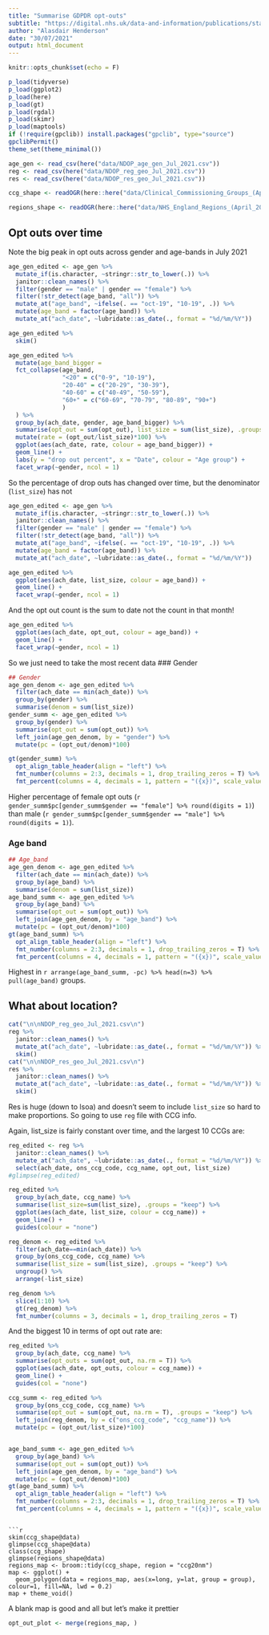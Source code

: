 ```yaml
---
title: "Summarise GDPDR opt-outs"
subtitle: "https://digital.nhs.uk/data-and-information/publications/statistical/national-data-opt-out/july-2021"
author: "Alasdair Henderson"
date: "30/07/2021"
output: html_document
---
```


```r
knitr::opts_chunk$set(echo = F)

p_load(tidyverse)
p_load(ggplot2)
p_load(here)
p_load(gt)
p_load(rgdal)
p_load(skimr)
p_load(maptools)
if (!require(gpclib)) install.packages("gpclib", type="source")
gpclibPermit()
theme_set(theme_minimal())

age_gen <- read_csv(here("data/NDOP_age_gen_Jul_2021.csv"))
reg <- read_csv(here("data/NDOP_reg_geo_Jul_2021.csv"))
res <- read_csv(here("data/NDOP_res_geo_Jul_2021.csv"))

ccg_shape <- readOGR(here::here("data/Clinical_Commissioning_Groups_(April_2020)_EN_BFC_V2/Clinical_Commissioning_Groups_(April_2020)_EN_BFC_V2.shp"))

regions_shape <- readOGR(here::here("data/NHS_England_Regions_(April_2019)_EN_BFC/NHS_England_Regions_(April_2019)_EN_BFC.shp"))

```

## Opt outs over time 

Note the big peak in opt outs across gender and age-bands in July 2021

```r
age_gen_edited <- age_gen %>%
  mutate_if(is.character, ~stringr::str_to_lower(.)) %>%
  janitor::clean_names() %>%
  filter(gender == "male" | gender == "female") %>%
  filter(!str_detect(age_band, "all")) %>%
  mutate_at("age_band", ~ifelse(. == "oct-19", "10-19", .)) %>%
  mutate(age_band = factor(age_band)) %>% 
  mutate_at("ach_date", ~lubridate::as_date(., format = "%d/%m/%Y"))

age_gen_edited %>%
  skim()

age_gen_edited %>%
  mutate(age_band_bigger = 
  fct_collapse(age_band, 
               "<20" = c("0-9", "10-19"),
               "20-40" = c("20-29", "30-39"),
               "40-60" = c("40-49", "50-59"),
               "60+" = c("60-69", "70-79", "80-89", "90+")
               )
  ) %>%
  group_by(ach_date, gender, age_band_bigger) %>% 
  summarise(opt_out = sum(opt_out), list_size = sum(list_size), .groups = "keep") %>% 
  mutate(rate = (opt_out/list_size)*100) %>%
  ggplot(aes(ach_date, rate, colour = age_band_bigger)) +
  geom_line() +
  labs(y = "drop out percent", x = "Date", colour = "Age group") +
  facet_wrap(~gender, ncol = 1) 

```

So the percentage of drop outs has changed over time, but the denominator (`list_size`) has not

```r
age_gen_edited <- age_gen %>%
  mutate_if(is.character, ~stringr::str_to_lower(.)) %>%
  janitor::clean_names() %>%
  filter(gender == "male" | gender == "female") %>%
  filter(!str_detect(age_band, "all")) %>%
  mutate_at("age_band", ~ifelse(. == "oct-19", "10-19", .)) %>%
  mutate(age_band = factor(age_band)) %>% 
  mutate_at("ach_date", ~lubridate::as_date(., format = "%d/%m/%Y"))

age_gen_edited %>%
  ggplot(aes(ach_date, list_size, colour = age_band)) +
  geom_line() +
  facet_wrap(~gender, ncol = 1)
```

And the opt out count is the sum to date not the count in that month! 
```r
age_gen_edited %>%
  ggplot(aes(ach_date, opt_out, colour = age_band)) +
  geom_line() +
  facet_wrap(~gender, ncol = 1) 
```

So we just need to take the most recent data
### Gender

```r
## Gender
age_gen_denom <- age_gen_edited %>% 
  filter(ach_date == min(ach_date)) %>% 
  group_by(gender) %>%
  summarise(denom = sum(list_size)) 
gender_summ <- age_gen_edited %>%
  group_by(gender) %>%
  summarise(opt_out = sum(opt_out)) %>%
  left_join(age_gen_denom, by = "gender") %>%
  mutate(pc = (opt_out/denom)*100)

gt(gender_summ) %>%
  opt_align_table_header(align = "left") %>%
  fmt_number(columns = 2:3, decimals = 1, drop_trailing_zeros = T) %>%
  fmt_percent(columns = 4, decimals = 1, pattern = "({x})", scale_values = F)
```

Higher percentage of female opt outs (`r gender_summ$pc[gender_summ$gender == "female"] %>% round(digits = 1)`) than male (`r gender_summ$pc[gender_summ$gender == "male"] %>% round(digits = 1)`). 

### Age band
```r

## Age_band  
age_gen_denom <- age_gen_edited %>% 
  filter(ach_date == min(ach_date)) %>% 
  group_by(age_band) %>%
  summarise(denom = sum(list_size)) 
age_band_summ <- age_gen_edited %>%
  group_by(age_band) %>%
  summarise(opt_out = sum(opt_out)) %>%
  left_join(age_gen_denom, by = "age_band") %>%
  mutate(pc = (opt_out/denom)*100)
gt(age_band_summ) %>%
  opt_align_table_header(align = "left") %>%
  fmt_number(columns = 2:3, decimals = 1, drop_trailing_zeros = T) %>%
  fmt_percent(columns = 4, decimals = 1, pattern = "({x})", scale_values = F)
```

Highest in `r arrange(age_band_summ, -pc) %>% head(n=3) %>% pull(age_band)` groups.   

## What about location? 

```r
cat("\n\nNDOP_reg_geo_Jul_2021.csv\n")
reg %>% 
  janitor::clean_names() %>%
  mutate_at("ach_date", ~lubridate::as_date(., format = "%d/%m/%Y")) %>%
  skim()
cat("\n\nNDOP_res_geo_Jul_2021.csv\n")
res %>% 
  janitor::clean_names() %>%
  mutate_at("ach_date", ~lubridate::as_date(., format = "%d/%m/%Y")) %>%
  skim()
```
Res is huge (down to lsoa) and doesn't seem to include `list_size` so hard to make proportions. So going to use `reg` file with CCG info.

Again, list_size is fairly constant over time, and the largest 10 CCGs are:
```r
reg_edited <- reg %>% 
  janitor::clean_names() %>%
  mutate_at("ach_date", ~lubridate::as_date(., format = "%d/%m/%Y")) %>%
  select(ach_date, ons_ccg_code, ccg_name, opt_out, list_size) 
#glimpse(reg_edited) 

reg_edited %>% 
  group_by(ach_date, ccg_name) %>%
  summarise(list_size=sum(list_size), .groups = "keep") %>%
  ggplot(aes(ach_date, list_size, colour = ccg_name)) +
  geom_line() +
  guides(colour = "none")

reg_denom <- reg_edited %>% 
  filter(ach_date==min(ach_date)) %>%
  group_by(ons_ccg_code, ccg_name) %>% 
  summarise(list_size = sum(list_size), .groups = "keep") %>% 
  ungroup() %>%
  arrange(-list_size)

reg_denom %>%
  slice(1:10) %>%
  gt(reg_denom) %>%
  fmt_number(columns = 3, decimals = 1, drop_trailing_zeros = T)
```

And the biggest 10 in terms of opt out rate are: 
```r
reg_edited %>% 
  group_by(ach_date, ccg_name) %>% 
  summarise(opt_outs = sum(opt_out, na.rm = T)) %>% 
  ggplot(aes(ach_date, opt_outs, colour = ccg_name)) +
  geom_line() +
  guides(col = "none")

ccg_summ <- reg_edited %>% 
  group_by(ons_ccg_code, ccg_name) %>% 
  summarise(opt_out = sum(opt_out, na.rm = T), .groups = "keep") %>% 
  left_join(reg_denom, by = c("ons_ccg_code", "ccg_name")) %>% 
  mutate(pc = (opt_out/list_size)*100)


age_band_summ <- age_gen_edited %>%
  group_by(age_band) %>%
  summarise(opt_out = sum(opt_out)) %>%
  left_join(age_gen_denom, by = "age_band") %>%
  mutate(pc = (opt_out/denom)*100)
gt(age_band_summ) %>%
  opt_align_table_header(align = "left") %>%
  fmt_number(columns = 2:3, decimals = 1, drop_trailing_zeros = T) %>%
  fmt_percent(columns = 4, decimals = 1, pattern = "({x})", scale_values = F)
```

```

```r
skim(ccg_shape@data)
glimpse(ccg_shape@data)
class(ccg_shape)
glimpse(regions_shape@data)
regions_map <- broom::tidy(ccg_shape, region = "ccg20nm")
map <- ggplot() +
  geom_polygon(data = regions_map, aes(x=long, y=lat, group = group), colour=1, fill=NA, lwd = 0.2)
map + theme_void()
```

A blank map is good and all but let's make it prettier

```r
opt_out_plot <- merge(regions_map, )
```

